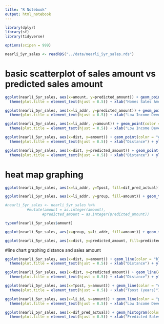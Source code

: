 ```yaml
---
title: "R Notebook"
output: html_notebook
---
```

```r
library(dplyr)
library(sf)
library(tidyverse)
```
```r
options(scipen = 999)
```

```r
nearli_5yr_sales <- readRDS("../data/nearli_5yr_sales.rds")
```

# basic scatterplot of sales amount vs predicted sales amount
```r
ggplot(nearli_5yr_sales, aes(x=amount, y=predicted_amount)) + geom_point(color = "blue") + theme_bw() + ggtitle("Actual vs. Predicted Home Sales Amounts") +
  theme(plot.title = element_text(hjust = 0.5)) + xlab("Homes Sales Amount") + ylab("Predicted Home Sales Amount")
```
```r
ggplot(nearli_5yr_sales, aes(x=li_addr, y=predicted_amount)) + geom_point(color = "green") + theme_bw() + ggtitle("Predicted Home Sales Amounts by Low Income Development Address") +
  theme(plot.title = element_text(hjust = 0.5)) + xlab("Low Income Development Address") + ylab("Predicted Sales Amount")
```
```r
ggplot(nearli_5yr_sales, aes(x=li_addr, y=amount)) + geom_point(color = "purple") + theme_bw() + ggtitle("Home Sales Amounts by Low Income Development Address") +
  theme(plot.title = element_text(hjust = 0.5)) + xlab("Low Income Development Address") + ylab("Home Sales Amount")
```

```r
ggplot(nearli_5yr_sales, aes(x=dist, y=amount)) + geom_point(color = "orange") + theme_bw() + ggtitle("Home Sales Amounts by Distance from Low Income Development") +
  theme(plot.title = element_text(hjust = 0.5)) + xlab("Distance") + ylab("Home Sales Amount")
```
```r
ggplot(nearli_5yr_sales, aes(x=dist, y=predicted_amount)) + geom_point(color = "black") + theme_bw() + ggtitle("Predicted Home Sales Amounts by Distance from Low Income Development") +
  theme(plot.title = element_text(hjust = 0.5)) + xlab("Distance") + ylab("Predicted Home Sales Amount")
```

# heat map graphing
```r
ggplot(nearli_5yr_sales, aes(x=li_addr, y=Tpost, fill=dif_pred_actual)) + geom_tile() + theme_bw() 
```
```r
ggplot(nearli_5yr_sales, aes(x=li_addr, y=group, fill=amount)) + geom_tile() + theme_bw()
```
```r
#nearli_5yr_sales <- nearli_5yr_sales %>% 
          #mutate(amount = as.integer(amount),
                 #predicted_amount = as.integer(predicted_amount))
```
```r
typeof(nearli_5yr_sales$amount)
```

```r
ggplot(nearli_5yr_sales, aes(x=group, y=li_addr, fill=amount)) + geom_tile() + theme_bw() 
```
```r
ggplot(nearli_5yr_sales, aes(x=dist, y=predicted_amount, fill=predicted_amount)) + geom_tile() + theme_bw()
```

#line chart graphing distance and sales amount
```r
ggplot(nearli_5yr_sales, aes(x=dist, y=amount)) + geom_line(color = "blue") + theme_bw() + ggtitle("Home Sales Amounts by Distance from Low Income Development") +
  theme(plot.title = element_text(hjust = 0.5)) + xlab("Distance") + ylab("Home Sales Amount")
```
```r
ggplot(nearli_5yr_sales, aes(x=dist, y=predicted_amount)) + geom_line(color = "green") + theme_bw() + ggtitle("Predicted Home Sales Amounts by Distance from Low Income Development") +
  theme(plot.title = element_text(hjust = 0.5)) + xlab("Distance") + ylab("Predicted Home Sales Amount")
```
```r
ggplot(nearli_5yr_sales, aes(x=Tpost, y=amount)) + geom_line(color = "orange") + theme_bw() + ggtitle("Home Sales Amounts by Tpost (years)") +
  theme(plot.title = element_text(hjust = 0.5)) + xlab("Tpost (years)") + ylab("Home Sales Amount")
```
```r
ggplot(nearli_5yr_sales, aes(x=li_id, y=amount)) + geom_line(color = "purple") + theme_bw() + ggtitle("Home Sales Amounts by Low Income Development ID") +
  theme(plot.title = element_text(hjust = 0.5)) + xlab("Low Income Development ID") + ylab("Home Sales Amount")
```

```r
ggplot(nearli_5yr_sales, aes(x=dif_pred_actual)) + geom_histogram(color = "blue", fill="blue", bins=30) + theme_bw() + ggtitle("Distribution of Differences in Predicted and Actual Sales Amounts") +
  theme(plot.title = element_text(hjust = 0.5)) + xlab("Predicted Sales Price - Actual Sales Price") + ylab("Count") + scale_x_continuous(breaks = seq(-350000, 350000, 100000), limits=c(-350000, 350000))
```

